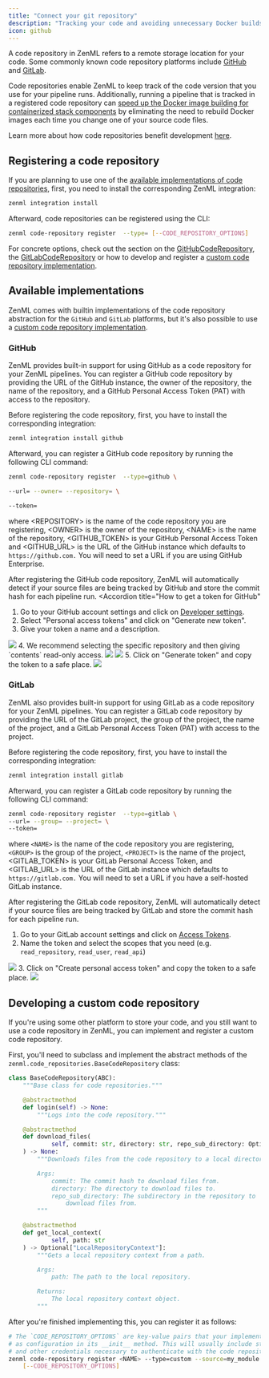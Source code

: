```yaml
---
title: "Connect your git repository"
description: "Tracking your code and avoiding unnecessary Docker builds by connecting your git repo."
icon: github
---
```


A code repository in ZenML refers to a remote storage location for your code. Some commonly known code repository platforms include [GitHub](https://github.com/) and [GitLab](https://gitlab.com/).

Code repositories enable ZenML to keep track of the code version that you use for your pipeline runs. Additionally, running a pipeline that is tracked in a registered code repository can [speed up the Docker image building for containerized stack components](/v/0.66.0/usage/project-setup/customize-docker-builds/use-code-repositories-to-speed-up-docker-build-times) by eliminating the need to rebuild Docker images each time you change one of your source code files.

Learn more about how code repositories benefit development [here](/v/0.66.0/usage/project-setup/customize-docker-builds/use-code-repositories-to-speed-up-docker-build-times).

## Registering a code repository

If you are planning to use one of the [available implementations of code repositories](/v/0.66.0/usage/project-setup/setting-up-a-project-repository/connect-your-git-repository#available-implementations), first, you need to install the corresponding ZenML integration:

```Bash
zenml integration install
```

Afterward, code repositories can be registered using the CLI:

```Bash
zenml code-repository register  --type= [--CODE_REPOSITORY_OPTIONS]
```

For concrete options, check out the section on the [GitHubCodeRepository](/v/0.66.0/usage/project-setup/setting-up-a-project-repository/connect-your-git-repository#github), the [GitLabCodeRepository](/v/0.66.0/usage/project-setup/setting-up-a-project-repository/connect-your-git-repository#gitlab) or how to develop and register a [custom code repository implementation](/v/0.66.0/usage/project-setup/setting-up-a-project-repository/connect-your-git-repository#developing-a-custom-code-repository).

## Available implementations

ZenML comes with builtin implementations of the code repository abstraction for the `GitHub` and `GitLab` platforms, but it's also possible to use a [custom code repository implementation](/v/0.66.0/usage/project-setup/setting-up-a-project-repository/connect-your-git-repository#developing-a-custom-code-repository).

### GitHub

ZenML provides built-in support for using GitHub as a code repository for your ZenML pipelines. You can register a GitHub code repository by providing the URL of the GitHub instance, the owner of the repository, the name of the repository, and a GitHub Personal Access Token (PAT) with access to the repository.

Before registering the code repository, first, you have to install the corresponding integration:

```Bash
zenml integration install github
```

Afterward, you can register a GitHub code repository by running the following CLI command:


```Bash
zenml code-repository register  --type=github \

--url= --owner= --repository= \

--token=
```

where \<REPOSITORY> is the name of the code repository you are registering, \<OWNER> is the owner of the repository, \<NAME> is the name of the repository, \<GITHUB_TOKEN> is your GitHub Personal Access Token and \<GITHUB_URL> is the URL of the GitHub instance which defaults to `https://github.com.` You will need to set a URL if you are using GitHub Enterprise.

After registering the GitHub code repository, ZenML will automatically detect if your source files are being tracked by GitHub and store the commit hash for each pipeline run.
<Accordion
    title="How to get a token for GitHub"
>
 1. Go to your GitHub account settings and click on [Developer settings](https://github.com/settings/tokens?type=beta).
2. Select "Personal access tokens" and click on "Generate new token".
3. Give your token a name and a description.
<Frame >
  <img src="/_assets/how-to/setting-up-a-project-repository/how-to-1.avif" />
</Frame>
4. We recommend selecting the specific repository and then giving `contents` read-only access.
<Frame >
  <img src="/_assets/how-to/setting-up-a-project-repository/how-to-2.avif" />
</Frame>
<Frame >
  <img src="/_assets/how-to/setting-up-a-project-repository/how-to-3.avif" />
</Frame>
5. Click on "Generate token" and copy the token to a safe place.
<Frame >
  <img src="/_assets/how-to/setting-up-a-project-repository/how-to-4.avif" />
</Frame>
</Accordion>


### GitLab

ZenML also provides built-in support for using GitLab as a code repository for your ZenML pipelines. You can register a GitLab code repository by providing the URL of the GitLab project, the group of the project, the name of the project, and a GitLab Personal Access Token (PAT) with access to the project.

Before registering the code repository, first, you have to install the corresponding integration:

```Bash
zenml integration install gitlab
```

Afterward, you can register a GitLab code repository by running the following CLI command:

```Bash
zenml code-repository register  --type=gitlab \
--url= --group= --project= \
--token=
```

where `<NAME>` is the name of the code repository you are registering, `<GROUP>` is the group of the project, `<PROJECT>` is the name of the project, \<GITLAB_TOKEN> is your GitLab Personal Access Token, and \<GITLAB_URL> is the URL of the GitLab instance which defaults to `https://gitlab.com.` You will need to set a URL if you have a self-hosted GitLab instance.

After registering the GitLab code repository, ZenML will automatically detect if your source files are being tracked by GitLab and store the commit hash for each pipeline run.
<Accordion title="How to get a token for GitLab">
1. Go to your GitLab account settings and click on [Access Tokens](https://gitlab.com/-/profile/personal%5Faccess%5Ftokens).
2. Name the token and select the scopes that you need (e.g. `read_repository`, `read_user`, `read_api`)
<Frame >
  <img src="/_assets/how-to/setting-up-a-project-repository/how-to-5.avif" />
</Frame>
3. Click on "Create personal access token" and copy the token to a safe place.
<Frame >
  <img src="/_assets/how-to/setting-up-a-project-repository/how-to-6.avif" />
</Frame>
</Accordion>




## Developing a custom code repository

If you're using some other platform to store your code, and you still want to use a code repository in ZenML, you can implement and register a custom code repository.

First, you'll need to subclass and implement the abstract methods of the `zenml.code_repositories.BaseCodeRepository` class:

```py
class BaseCodeRepository(ABC):
    """Base class for code repositories."""

    @abstractmethod
    def login(self) -> None:
        """Logs into the code repository."""

    @abstractmethod
    def download_files(
            self, commit: str, directory: str, repo_sub_directory: Optional[str]
    ) -> None:
        """Downloads files from the code repository to a local directory.

        Args:
            commit: The commit hash to download files from.
            directory: The directory to download files to.
            repo_sub_directory: The subdirectory in the repository to
                download files from.
        """

    @abstractmethod
    def get_local_context(
            self, path: str
    ) -> Optional["LocalRepositoryContext"]:
        """Gets a local repository context from a path.

        Args:
            path: The path to the local repository.

        Returns:
            The local repository context object.
        """
```

After you're finished implementing this, you can register it as follows:

```Bash
# The `CODE_REPOSITORY_OPTIONS` are key-value pairs that your implementation will receive
# as configuration in its __init__ method. This will usually include stuff like the username
# and other credentials necessary to authenticate with the code repository platform.
zenml code-repository register <NAME> --type=custom --source=my_module.MyRepositoryClass \
    [--CODE_REPOSITORY_OPTIONS]
```
